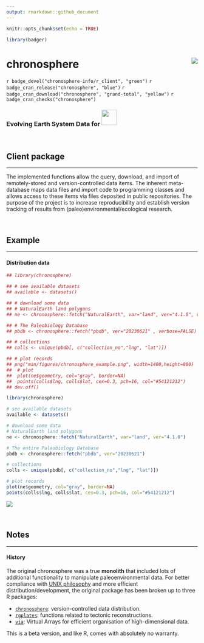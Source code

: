 ```yaml
---
output: rmarkdown::github_document
---
```


```r
knitr::opts_chunk$set(echo = TRUE)

library(badger)
```

# chronosphere <img src="man/figures/logo.png" align="right" />


`r badge_devel("chronosphere-info/r_client", "green")`
`r badge_cran_release("chronosphere", "blue")`
`r badge_cran_download("chronosphere", "grand-total", "yellow")`
`r badge_cran_checks("chronosphere")`  

### Evolving Earth System Data for <a href="https://www.r-project.org/"><img style="position: relative; top: -3px;" src="man/figures/R_logo.png" width="40px"></a>

<br>

## Client package 
* * *

The implemented functions allow the query, download, and import of remotely-stored and version-controlled data items. The inherent meta-database maps data files and import code to programming classes and allows access to these items via files deposited in public repositories. The purpose of the project is to increase reproducibility and establish version tracking of results from (paleo)environmental/ecological research.

<br>

## Example
* * *

#### Distribution data


```r
## library(chronosphere)

## # see available datasets
## available <- datasets()

## # download some data
## # NaturalEarth land polygons
## ne <- chronosphere::fetch("NaturalEarth", var="land", ver="4.1.0", verbose=FALSE)

## # The Paleobiology Database
## pbdb <- chronosphere::fetch("pbdb", ver="20230621" , verbose=FALSE)

## # collections
## colls <- unique(pbdb[, c("collection_no","lng", "lat")])

## # plot records
## png("man/figures/chronosphere_example.png", width=1400,height=800)
## 	# plot
## 	plot(ne$geometry, col="gray", border=NA)
## 	points(colls$lng, colls$lat, cex=0.3, pch=16, col="#54121212")
## dev.off()

```


```r
library(chronosphere)

# see available datasets
available <- datasets()

# download some data
# NaturalEarth land polygons
ne <- chronosphere::fetch("NaturalEarth", var="land", ver="4.1.0")

# The entire Paleobiology Database
pbdb <- chronosphere::fetch("pbdb", ver="20230621")

# collections
colls <- unique(pbdb[, c("collection_no","lng", "lat")])

# plot records
plot(ne$geometry, col="gray", border=NA)
points(colls$lng, colls$lat, cex=0.3, pch=16, col="#54121212")
```


![](man/figures/chronosphere_example.png)


<br>


## Notes 
* * *

#### History

The original chronosphere was a true **monolith** that included lots of additional functionality to manipulate paleoenvironmental data. For better compliance with [UNIX philosophy](https://en.wikipedia.org/wiki/Unix_philosophy) and more efficient distribution/development, the original package has been broken up to three R packages:

- [`chronosphere`](https://chronosphere.info/r_client/): version-controlled data distribution.
- [`rgplates`](https://adamkocsis.github.io/rgplates/): functions related to tectonic reconstructions.
- [`via`](https://adamkocsis.github.io/via/): Virtual Arrays for efficient organisation of high-dimensional data.

This is a beta version, and like R, comes with absolutely no warranty.




